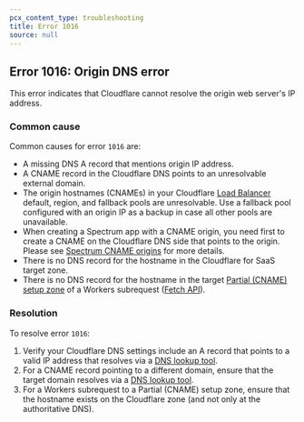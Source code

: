 ```yaml
---
pcx_content_type: troubleshooting
title: Error 1016
source: null
---
```


## Error 1016: Origin DNS error

This error indicates that Cloudflare cannot resolve the origin web server's IP address.

### Common cause

Common causes for error `1016` are:

- A missing DNS A record that mentions origin IP address.
- A CNAME record in the Cloudflare DNS points to an unresolvable external domain.
- The origin hostnames (CNAMEs) in your Cloudflare [Load Balancer](/load-balancing/) default, region, and fallback pools are unresolvable. Use a fallback pool configured with an origin IP as a backup in case all other pools are unavailable.
- When creating a Spectrum app with a CNAME origin, you need first to create a CNAME on the Cloudflare DNS side that points to the origin. Please see [Spectrum CNAME origins](/spectrum/get-started/#create-a-spectrum-application-using-a-cname-record) for more details.
- There is no DNS record for the hostname in the Cloudflare for SaaS target zone.
- There is no DNS record for the hostname in the target [Partial (CNAME) setup zone](/dns/zone-setups/partial-setup/) of a Workers subrequest ([Fetch API](/workers/runtime-apis/fetch/)).

### Resolution

To resolve error `1016`:

1. Verify your Cloudflare DNS settings include an A record that points to a valid IP address that resolves via a [DNS lookup tool](https://dnschecker.org/).
2. For a CNAME record pointing to a different domain, ensure that the target domain resolves via a [DNS lookup tool](https://dnschecker.org/).
3. For a Workers subrequest to a Partial (CNAME) setup zone, ensure that the hostname exists on the Cloudflare zone (and not only at the authoritative DNS).
